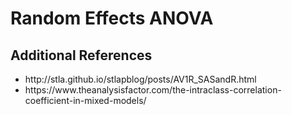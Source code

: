 # Random Effects ANOVA {#RE-ANVOA}


## Additional References

* http://stla.github.io/stlapblog/posts/AV1R_SASandR.html
* https://www.theanalysisfactor.com/the-intraclass-correlation-coefficient-in-mixed-models/
